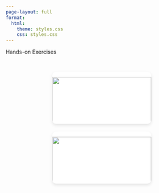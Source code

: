 ```yaml
---
page-layout: full
format:
  html:
    theme: styles.css
    css: styles.css
---
```


::: text-center
[Hands-on Exercises]{.fs-2}
:::

::::::: {.exercise-grid style="display: grid; grid-template-columns: repeat(auto-fit, minmax(260px, 1fr)); gap: 20px; justify-items: center; padding-top: 30px; max-width: 1200px; margin: auto;"}
:::: {.card style="width: 260px; background-color: #fff; border-radius: 10px; box-shadow: 0 4px 8px rgba(0,0,0,0.1); overflow: hidden;"}
<a href="Hands-on_Ex01/Hands-onExercise1.1.qmd" style="text-decoration: none; color: inherit;"> ![](/images/exercise-1.png){width="100%"}

::: {style="padding: 15px; text-align: center;"}
**Hands-on Exercise 1.1**
:::

</a>
::::

:::: {.card style="width: 260px; background-color: #fff; border-radius: 10px; box-shadow: 0 4px 8px rgba(0,0,0,0.1); overflow: hidden;"}
<a href="Hands-on_Ex02/Hands-onExercise2.1.qmd" style="text-decoration: none; color: inherit;"> ![](/images/exercise-2.jpg){width="100%"}

::: {style="padding: 15px; text-align: center;"}
**Hands-on Exercise 2.1**
:::

</a>
::::
:::::::
